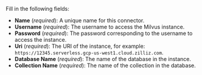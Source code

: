 Fill in the following fields:

- **Name** (_required_): A unique name for this connector.
- **Username** (_required_): The username to access the Milvus instance.
- **Password** (_required_): The password corresponding to the username to access the instance.
- **Uri** (_required_): The URI of the instance, for example: `https://12345.serverless.gcp-us-west1.cloud.zilliz.com`.
- **Database Name** (_required_): The name of the database in the instance.
- **Collection Name** (_required_): The name of the collection in the database. 
